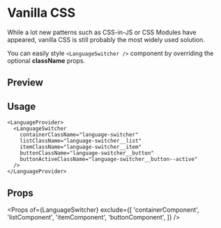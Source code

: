 

<Meta title="Examples|styling/css" />

# Vanilla CSS

While a lot new patterns such as CSS-in-JS or CSS Modules have appeared, vanilla CSS is still probably the most widely used solution.

You can easily style `<LanguageSwitcher />` component by overriding the optional **className** props.

## Preview

<Preview withSource="none">
  <LanguageProvider>
    <LanguageSwitcher
      containerClassName="language-switcher"
      listClassName="language-switcher__list"
      itemClassName="language-switcher__item"
      buttonClassName="language-switcher__button"
      buttonActiveClassName="language-switcher__button--active"
    />
  </LanguageProvider>
</Preview>

## Usage

```tsx
<LanguageProvider>
  <LanguageSwitcher
    containerClassName="language-switcher"
    listClassName="language-switcher__list"
    itemClassName="language-switcher__item"
    buttonClassName="language-switcher__button"
    buttonActiveClassName="language-switcher__button--active"
  />
</LanguageProvider>
```

## Props

<Props
  of={LanguageSwitcher}
  exclude={[
    'containerComponent',
    'listComponent',
    'itemComponent',
    'buttonComponent',
  ]}
/>
